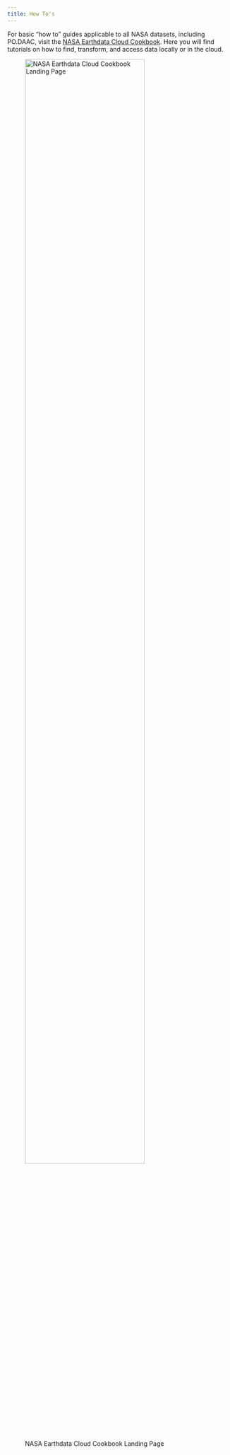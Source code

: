 ```yaml
---
title: How To's
---
```


For basic "how to" guides applicable to all NASA datasets, including PO.DAAC, visit the [NASA Earthdata Cloud Cookbook](https://nasa-openscapes.github.io/earthdata-cloud-cookbook/). Here you will find tutorials on how to find, transform, and access data locally or in the cloud.

![NASA Earthdata Cloud Cookbook Landing Page](../images/NASA-Earthdata-Cloud-Cookbook.png){fig-alt="Screenshot of NASA Earthdata Cloud Cookbook landing page" fig-align="center" width="80%"}